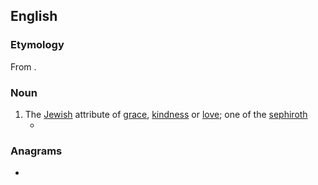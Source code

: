 ==English==

===Etymology===
From {{der|en|he|חסד||tr=ḥeseḏ|[[grace]], [[kindness]], [[love]]}}.

===Noun===
{{en-noun|-}}

# The [[Jewish]] attribute of [[grace]], [[kindness]] or [[love]]; one of the [[sephiroth]]
#* {{quote-book|1=en|year=2001|author=David L. Lieber|author2=Jules Harlow|title=Etz Hayim: Torah and Commentary|page=66|text=Through '''''ḥesed''''' one deals faithfully or keeps faith with another.}}

===Anagrams===
* {{anagrams|en|a=cdeehs|schede}}